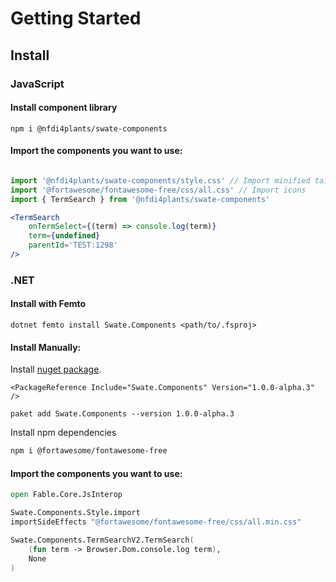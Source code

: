 # Getting Started

## Install

### JavaScript

#### Install component library

`npm i @nfdi4plants/swate-components`

#### Import the components you want to use:

```jsx

import '@nfdi4plants/swate-components/style.css' // Import minified tailwind and daisyui style
import '@fortawesome/fontawesome-free/css/all.css' // Import icons
import { TermSearch } from '@nfdi4plants/swate-components'

<TermSearch
    onTermSelect={(term) => console.log(term)}
    term={undefined}
    parentId='TEST:1298'
/>

```

### .NET

#### Install with **Femto**

`dotnet femto install Swate.Components <path/to/.fsproj>`

#### Install **Manually**:

Install [nuget package](www.nuget.org/packages/Swate.Components).

```
<PackageReference Include="Swate.Components" Version="1.0.0-alpha.3" />

paket add Swate.Components --version 1.0.0-alpha.3
```

Install npm dependencies

```bash
npm i @fortawesome/fontawesome-free
```

#### Import the components you want to use:


```fsharp
open Fable.Core.JsInterop

Swate.Components.Style.import
importSideEffects "@fortawesome/fontawesome-free/css/all.min.css"

Swate.Components.TermSearchV2.TermSearch(
    (fun term -> Browser.Dom.console.log term),
    None
)
```
